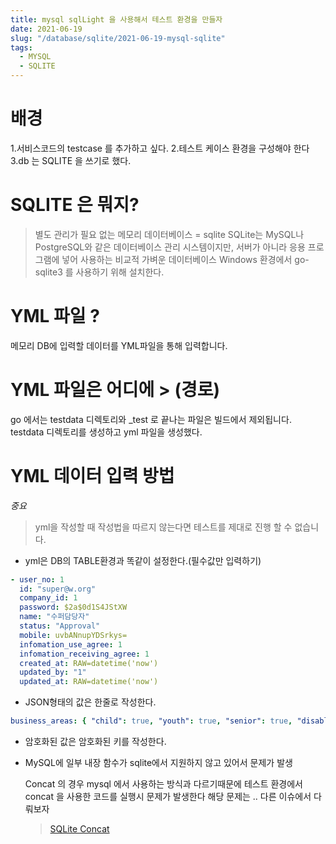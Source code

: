 ```yaml
---
title: mysql sqlLight 을 사용해서 테스트 환경을 만들자
date: 2021-06-19
slug: "/database/sqlite/2021-06-19-mysql-sqlite"
tags:
  - MYSQL
  - SQLITE
---
```


# 배경
1.서비스코드의 testcase 를 추가하고 싶다.
2.테스트 케이스 환경을 구성해야 한다
3.db 는 SQLITE 을 쓰기로 했다.

# SQLITE 은 뭐지?

> 별도 관리가 필요 없는 메모리 데이터베이스 = sqlite
SQLite는 MySQL나 PostgreSQL와 같은 데이터베이스 관리 시스템이지만,
서버가 아니라 응용 프로그램에 넣어 사용하는 비교적 가벼운 데이터베이스
Windows 환경에서 go-sqlite3 를 사용하기 위해 설치한다.


# YML 파일 ?
메모리 DB에 입력할 데이터를 YML파일을 통해 입력합니다.


# YML 파일은 어디에 > (경로)
go 에서는 testdata 디렉토리와 _test 로 끝나는 파일은 빌드에서 제외됩니다.
testdata 디렉토리를 생성하고 yml 파일을 생성했다.


# YML 데이터 입력 방법

*중요*
> yml을 작성할 때 작성법을 따르지 않는다면 테스트를 제대로 진행 할 수 없습니다.

* yml은 DB의 TABLE환경과 똑같이 설정한다.(필수값만 입력하기)

```yml
- user_no: 1
  id: "super@w.org"
  company_id: 1
  password: $2a$0d1S4JStXW
  name: "수퍼담당자"
  status: "Approval"
  mobile: uvbANnupYDSrkys=
  infomation_use_agree: 1
  infomation_receiving_agree: 1
  created_at: RAW=datetime('now')
  updated_by: "1"
  updated_at: RAW=datetime('now')
```


* JSON형태의 값은 한줄로 작성한다.

```yml
business_areas: { "child": true, "youth": true, "senior": true, "disabled": true, "women": true, "family": true, "community": true, "internationalDevelopment": true, "environment": true, "notApplicable": true}
```
* 암호화된 값은 암호화된 키를 작성한다.



* MySQL에 일부 내장 함수가 sqlite에서 지원하지 않고 있어서 문제가 발생

    Concat 의 경우 mysql 에서 사용하는 방식과 다르기때문에
    테스트 환경에서 concat 을 사용한 코드를 실행시 문제가 발생한다
    해당 문제는 .. 다른 이슈에서 다뤄보자
    > [SQLite Concat](https://www.sqlitetutorial.net/sqlite-string-functions/sqlite-concat/)
